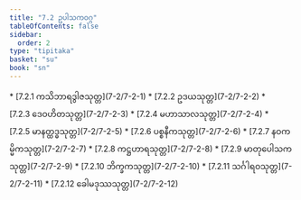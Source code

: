 ```yaml
---
title: "7.2 ဥပါသကဝဂ္ဂ"
tableOfContents: false
sidebar:
  order: 2
type: "tipitaka"
basket: "su"
book: "sn"
---
```



<DynamicBreadcrumb />



<TableOfContents book="sn" section="7.2">
* [7.2.1 ကသိဘာရဒွါဇသုတ္တ](7-2/7-2-1)
* [7.2.2 ဥဒယသုတ္တ](7-2/7-2-2)
* [7.2.3 ဒေဝဟိတသုတ္တ](7-2/7-2-3)
* [7.2.4 မဟာသာလသုတ္တ](7-2/7-2-4)
* [7.2.5 မာနတ္ထဒ္ဓသုတ္တ](7-2/7-2-5)
* [7.2.6 ပစ္စနီကသုတ္တ](7-2/7-2-6)
* [7.2.7 နဝကမ္မိကသုတ္တ](7-2/7-2-7)
* [7.2.8 ကဋ္ဌဟာရသုတ္တ](7-2/7-2-8)
* [7.2.9 မာတုပေါသကသုတ္တ](7-2/7-2-9)
* [7.2.10 ဘိက္ခကသုတ္တ](7-2/7-2-10)
* [7.2.11 သင်္ဂါရဝသုတ္တ](7-2/7-2-11)
* [7.2.12 ခေါမဒုဿသုတ္တ](7-2/7-2-12)
</TableOfContents>